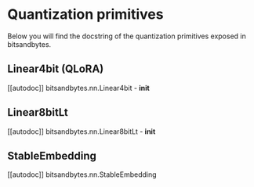 # Quantization primitives

Below you will find the docstring of the quantization primitives exposed in bitsandbytes.

## Linear4bit (QLoRA)

[[autodoc]] bitsandbytes.nn.Linear4bit
    - __init__

## Linear8bitLt

[[autodoc]] bitsandbytes.nn.Linear8bitLt
    - __init__

## StableEmbedding

[[autodoc]] bitsandbytes.nn.StableEmbedding